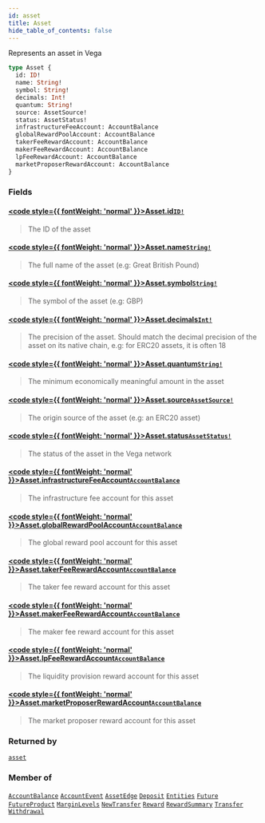 ```yaml
---
id: asset
title: Asset
hide_table_of_contents: false
---
```








Represents an asset in Vega

```graphql
type Asset {
  id: ID!
  name: String!
  symbol: String!
  decimals: Int!
  quantum: String!
  source: AssetSource!
  status: AssetStatus!
  infrastructureFeeAccount: AccountBalance
  globalRewardPoolAccount: AccountBalance
  takerFeeRewardAccount: AccountBalance
  makerFeeRewardAccount: AccountBalance
  lpFeeRewardAccount: AccountBalance
  marketProposerRewardAccount: AccountBalance
}
```


### Fields

#### [<code style={{ fontWeight: 'normal' }}>Asset.<b>id</b></code>](#)<Bullet />[`ID!`](/mainnet/api/graphql/scalars/id) <Badge class="secondary" text="non-null"/> <Badge class="secondary" text="scalar"/>
> The ID of the asset
> 

#### [<code style={{ fontWeight: 'normal' }}>Asset.<b>name</b></code>](#)<Bullet />[`String!`](/mainnet/api/graphql/scalars/string) <Badge class="secondary" text="non-null"/> <Badge class="secondary" text="scalar"/>
> The full name of the asset (e.g: Great British Pound)
> 

#### [<code style={{ fontWeight: 'normal' }}>Asset.<b>symbol</b></code>](#)<Bullet />[`String!`](/mainnet/api/graphql/scalars/string) <Badge class="secondary" text="non-null"/> <Badge class="secondary" text="scalar"/>
> The symbol of the asset (e.g: GBP)
> 

#### [<code style={{ fontWeight: 'normal' }}>Asset.<b>decimals</b></code>](#)<Bullet />[`Int!`](/mainnet/api/graphql/scalars/int) <Badge class="secondary" text="non-null"/> <Badge class="secondary" text="scalar"/>
> The precision of the asset. Should match the decimal precision of the asset on its native chain, e.g: for ERC20 assets, it is often 18
> 

#### [<code style={{ fontWeight: 'normal' }}>Asset.<b>quantum</b></code>](#)<Bullet />[`String!`](/mainnet/api/graphql/scalars/string) <Badge class="secondary" text="non-null"/> <Badge class="secondary" text="scalar"/>
> The minimum economically meaningful amount in the asset
> 

#### [<code style={{ fontWeight: 'normal' }}>Asset.<b>source</b></code>](#)<Bullet />[`AssetSource!`](/mainnet/api/graphql/unions/asset-source) <Badge class="secondary" text="non-null"/> <Badge class="secondary" text="union"/>
> The origin source of the asset (e.g: an ERC20 asset)
> 

#### [<code style={{ fontWeight: 'normal' }}>Asset.<b>status</b></code>](#)<Bullet />[`AssetStatus!`](/mainnet/api/graphql/enums/asset-status) <Badge class="secondary" text="non-null"/> <Badge class="secondary" text="enum"/>
> The status of the asset in the Vega network
> 

#### [<code style={{ fontWeight: 'normal' }}>Asset.<b>infrastructureFeeAccount</b></code>](#)<Bullet />[`AccountBalance`](/mainnet/api/graphql/objects/account-balance) <Badge class="secondary" text="object"/>
> The infrastructure fee account for this asset
> 

#### [<code style={{ fontWeight: 'normal' }}>Asset.<b>globalRewardPoolAccount</b></code>](#)<Bullet />[`AccountBalance`](/mainnet/api/graphql/objects/account-balance) <Badge class="secondary" text="object"/>
> The global reward pool account for this asset
> 

#### [<code style={{ fontWeight: 'normal' }}>Asset.<b>takerFeeRewardAccount</b></code>](#)<Bullet />[`AccountBalance`](/mainnet/api/graphql/objects/account-balance) <Badge class="secondary" text="object"/>
> The taker fee reward account for this asset
> 

#### [<code style={{ fontWeight: 'normal' }}>Asset.<b>makerFeeRewardAccount</b></code>](#)<Bullet />[`AccountBalance`](/mainnet/api/graphql/objects/account-balance) <Badge class="secondary" text="object"/>
> The maker fee reward account for this asset
> 

#### [<code style={{ fontWeight: 'normal' }}>Asset.<b>lpFeeRewardAccount</b></code>](#)<Bullet />[`AccountBalance`](/mainnet/api/graphql/objects/account-balance) <Badge class="secondary" text="object"/>
> The liquidity provision reward account for this asset
> 

#### [<code style={{ fontWeight: 'normal' }}>Asset.<b>marketProposerRewardAccount</b></code>](#)<Bullet />[`AccountBalance`](/mainnet/api/graphql/objects/account-balance) <Badge class="secondary" text="object"/>
> The market proposer reward account for this asset
> 



### Returned by

[`asset`](/mainnet/api/graphql/queries/asset)  <Badge class="secondary" text="query"/>

### Member of

[`AccountBalance`](/mainnet/api/graphql/objects/account-balance)  <Badge class="secondary" text="object"/><Bullet />[`AccountEvent`](/mainnet/api/graphql/objects/account-event)  <Badge class="secondary" text="object"/><Bullet />[`AssetEdge`](/mainnet/api/graphql/objects/asset-edge)  <Badge class="secondary" text="object"/><Bullet />[`Deposit`](/mainnet/api/graphql/objects/deposit)  <Badge class="secondary" text="object"/><Bullet />[`Entities`](/mainnet/api/graphql/objects/entities)  <Badge class="secondary" text="object"/><Bullet />[`Future`](/mainnet/api/graphql/objects/future)  <Badge class="secondary" text="object"/><Bullet />[`FutureProduct`](/mainnet/api/graphql/objects/future-product)  <Badge class="secondary" text="object"/><Bullet />[`MarginLevels`](/mainnet/api/graphql/objects/margin-levels)  <Badge class="secondary" text="object"/><Bullet />[`NewTransfer`](/mainnet/api/graphql/objects/new-transfer)  <Badge class="secondary" text="object"/><Bullet />[`Reward`](/mainnet/api/graphql/objects/reward)  <Badge class="secondary" text="object"/><Bullet />[`RewardSummary`](/mainnet/api/graphql/objects/reward-summary)  <Badge class="secondary" text="object"/><Bullet />[`Transfer`](/mainnet/api/graphql/objects/transfer)  <Badge class="secondary" text="object"/><Bullet />[`Withdrawal`](/mainnet/api/graphql/objects/withdrawal)  <Badge class="secondary" text="object"/>



